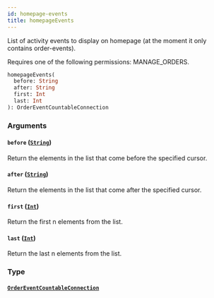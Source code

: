 ```yaml
---
id: homepage-events
title: homepageEvents
---
```


List of activity events to display on homepage (at the moment it only contains order-events).

Requires one of the following permissions: MANAGE_ORDERS.

```graphql
homepageEvents(
  before: String
  after: String
  first: Int
  last: Int
): OrderEventCountableConnection
```

### Arguments

#### `before` ([`String`](../../../developer/api-reference/scalars/string))

Return the elements in the list that come before the specified cursor.

#### `after` ([`String`](../../../developer/api-reference/scalars/string))

Return the elements in the list that come after the specified cursor.

#### `first` ([`Int`](../../../developer/api-reference/scalars/int))

Return the first n elements from the list.

#### `last` ([`Int`](../../../developer/api-reference/scalars/int))

Return the last n elements from the list.

### Type

#### [`OrderEventCountableConnection`](../../../developer/api-reference/objects/order-event-countable-connection)
